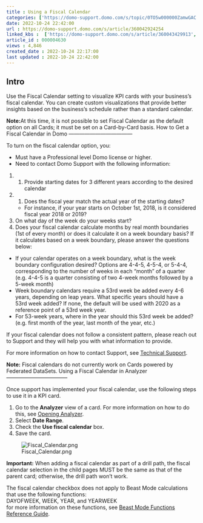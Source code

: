 ```yaml
---
title : Using a Fiscal Calendar
categories: ['https://domo-support.domo.com/s/topic/0TO5w000000ZamwGAC']
date: 2022-10-24 22:42:00
url : https://domo-support.domo.com/s/article/360042924254
linked_kbs :  ['https://domo-support.domo.com/s/article/360043429913', 'https://domo-support.domo.com/s/article/360042922874', 'https://domo-support.domo.com/s/article/360043429953', 'https://domo-support.domo.com/s/article/360043429933', 'https://domo-support.domo.com/s/article/360042924254', 'https://domo-support.domo.com/s/article/360042925494', 'https://domo-support.domo.com/s/article/360043429693', 'https://domo-support.domo.com/s/topic/0TO5w000000ZamwGAC', 'https://domo-support.domo.com/s/article/360042924054', 'https://domo-support.domo.com/s/knowledge-base']
article_id : 000004630
views : 4,846
created_date : 2022-10-24 22:17:00
last updated : 2022-10-24 22:42:00
---
```




Intro
-----


Use the Fiscal Calendar setting to visualize KPI cards with your business's fiscal calendar. You can create custom visualizations that provide better insights based on the business's schedule rather than a standard calendar. 


**Note:**At this time, it is not possible to set Fiscal Calendar as the default option on all Cards; it must be set on a Card-by-Card basis.
How to Get a Fiscal Calendar in Domo
------------------------------------


To turn on the fiscal calendar option, you:



* Must have a Professional level Domo license or higher.
* Need to contact Domo Support with the following information:


1. 1. Provide starting dates for 3 different years according to the desired calendar
2. 1. Does the fiscal year match the actual year of the starting dates?

	* For instance, if your year starts on October 1st, 2018, is it considered fiscal year 2018 or 2019?
3. On what day of the week do your weeks start?
4. Does your fiscal calendar calculate months by real month boundaries (1st of every month) or does it calculate it on a week boundary basis? If it calculates based on a week boundary, please answer the questions below:

* If your calendar operates on a week boundary, what is the week boundary configuration desired? Options are 4-4-5, 4-5-4, or 5-4-4, corresponding to the number of weeks in each “month” of a quarter (e.g. 4-4-5 is a quarter consisting of two 4-week months followed by a 5-week month)
* Week boundary calendars require a 53rd week be added every 4-6 years, depending on leap years. What specific years should have a 53rd week added? If none, the default will be used with 2020 as a reference point of a 53rd week year.
* For 53-week years, where in the year should this 53rd week be added? (e.g. first month of the year, last month of the year, etc.)


If your fiscal calendar does not follow a consistent pattern, please reach out to Support and they will help you with what information to provide.


For more information on how to contact Support, see [Technical Support](..\getting_help\index.qmd "Getting Help").


**Note:** Fiscal calendars do not currently work on Cards powered by Federated DataSets.
Using a Fiscal Calendar in Analyzer
-----------------------------------


Once support has implemented your fiscal calendar, use the following steps to use it in a KPI card.


1. Go to the **Analyzer** view of a card. For more information on how to do this, see [Opening Analyzer](..\opening_analyzer\index.qmd "Opening the Analyzer").
2. Select **Date Range**.
3. Check the **Use fiscal calendar** box.
4. Save the card.  
  
![Fiscal_Calendar.png](Fiscal_Calendar.png)


**Important:**
When adding a fiscal calendar as part of a drill path, the fiscal calendar selection in the child pages MUST be the same as that of the parent card; otherwise, the drill path won't work.  
  
The fiscal calendar checkbox does not apply to Beast Mode calculations that use the following functions:  
DAYOFWEEK, WEEK, YEAR, and YEARWEEK  
for more information on these functions, see [Beast Mode Functions Reference Guide](..\beast_mode_functions_reference_guide\index.qmd "Beast Mode Functions Reference Guide").